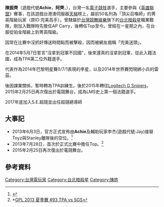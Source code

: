 {{NoteTA
| G1=Games
| 1 = zh-cn:最强王者;zh-tw:菁英
| 2 = zh-cn:铂金;zh-tw:白金
}}
{{Infobox Pro Gaming player
| ID            = Achie、阿齊
| name          = 陳振齊
| name_trans    = 
| image         = 
| caption       = 
| status        = 活躍
| birth_date    = {{Birth date and age|year=1992|month=09|day=23}}
| hometown      = 
| nationality   = {{ROC}}
| team          = [[Ahq_e-Sports_Club|Logitech G Snipers]]
| league        = 
| coach         = 
| games         = [[英雄聯盟|英雄聯盟]]
| role          = 
| earnings      = 
| championships =
| nickname      =
| website       = http://taipeiassassins.tw/
| years1        = 2013
| team1         = [[台北暗殺星|台北暗殺星]]
| years2        = 2015
| team2         = [[Ahq_e-Sports_Club|Logitech G Snipers]]
}}
'''陳振齊'''（遊戲代號'''Achie'''，'''阿齊'''，{{bd|1992年|9月23日}}），台灣一名[[電子競技|電子競技]]選手，主要參與《[[英雄聯盟|英雄聯盟]]》賽事，在該遊戲台港澳伺服器[[英雄聯盟#天梯|天梯]]榜上，屬前50名列為「頂尖召喚師」的菁英階級玩家（原ID:完美高手）。曾隸屬於[[台灣競舞娛樂|台灣競舞娛樂]]旗下的[[台北暗殺星|台北暗殺星]]職業戰隊，剛加入戰隊時先擔任AP Carry，後轉任Top至今。曾經在一星期之內，在台服從铂金階級上到菁英階級。

因常在比賽中沒抓好傳送時間點而被擊殺，因而被網友戲稱「完美送頭」。

在2014年5月7日誓言"沒拿到冠軍不回國"，後來還真的沒拿到冠軍，從此入籍法國，成為TPA第二位外籍選手。

代表作為2014年巴黎明星賽0/7/1表現的李星，以及2014年世界賽閃現綁小兵的雷茲。

後因課業關係，暫時轉為TPA訓練生。後於2015年轉往[[Ahq_e-Sports_Club|Logitech G Snipers]]，2015年2月25日再次復出於電競舞台，成為LMS史上第一個法籍選手。

2017年底加入S.E.超競並出任超競總導師

==大事記==
* 2013年6月3日，官方正式宣佈由'''Achie'''及輔助玩家李杰(遊戲代號:Jay)接替Toyz與Stanley離隊後的空位。<ref>{{Cite web |url=http://lol.esport.garena.tw/news/news_info.php?nid=1447&category=4 |title=【GPL 超級聯賽】AZUBU 台北暗殺星 Achie & Jay生力軍，力拼佳績重返王座！ |access-date=2014-01-02 |archive-url=https://web.archive.org/web/20140102200357/http://lol.esport.garena.tw/news/news_info.php?nid=1447&category=4 |archive-date=2014-01-02 |dead-url=yes }}</ref>
* 2013年7月28日，首次於正式比賽中擔任Top。<ref>*[http://www.youtube.com/watch?v=TbHb31ygjN4 GPL 2013 夏季賽 #93 TPA vs SGS]</ref>
* 2015年2月25日再次復出於電競舞台。

== 參考資料 ==
<references/>
{{台北暗殺星}}

[[Category:台灣電玩家|Category:台灣電玩家]]
[[Category:台北暗殺星|Category:台北暗殺星]]
[[Category:陳姓|Category:陳姓]]